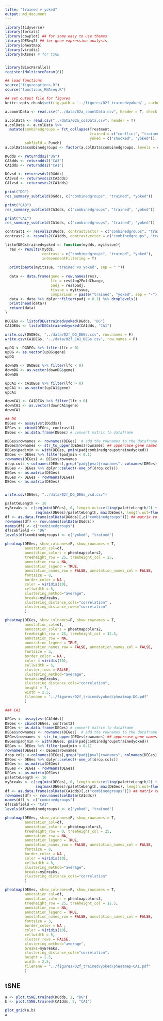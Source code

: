 ```yaml
---
title: "trained v yoked"
output: md_document
---
```


```r
library(tidyverse)
library(forcats)
library(cowplot) ## for some easy to use themes
library(DESeq2) ## for gene expression analysis
library(pheatmap)
library(viridis)
library(Rtsne) # for tSNE


library(BiocParallel)
register(MulticoreParam(6))

## load functions 
source("figureoptions.R")
source("functions_RNAseq.R")

## set output file for figures 
knitr::opts_chunk$set(fig.path = '../figures/02f_trainedvyoked/', cache = F)
```

```r
a.countData <- read.csv("../data/02a_countData.csv", header = T, check.names = F, row.names = 1)

a.colData <- read.csv("../data/02a_colData.csv", header = T)
a.colData <- a.colData %>%
  mutate(combinedgroups = fct_collapse(Treatment,
                                       trained = c("conflict", "trained"),
                                       yoked = c("shocked", "yoked")),
         subfield = Punch)
a.colData$combinedgroups <- factor(a.colData$combinedgroups, levels = c("yoked", "trained"))

DGdds <- returndds2("DG") 
CA3dds <- returndds2("CA3") 
CA1dds <- returndds2("CA1") 
```

```r
DGvsd <- returnvsds2(DGdds)
CA3vsd <- returnvsds2(CA3dds)
CA1vsd <- returnvsds2(CA1dds)
```

```r
print("DG")
res_summary_subfield(DGdds, c("combinedgroups", "trained", "yoked"))

print("CA3")
res_summary_subfield(CA3dds, c("combinedgroups", "trained", "yoked"))

print("CA1")
res_summary_subfield(CA1dds, c("combinedgroups", "trained", "yoked"))

contrast1 <- resvals2(DGdds, contrastvector = c("combinedgroups", "trained", "yoked"), mypval = 0.1) # 3060
contrast2 <- resvals2(CA1dds, contrastvector = c("combinedgroups", "trained", "yoked"), mypval = 0.1) # 2388

```

```r
listofDEGstrainedvyoked <- function(mydds, myitssue){
  res <- results(mydds, 
                 contrast = c("combinedgroups", "trained", "yoked"), 
                 independentFiltering = T)
  
  print(paste(myitssue, "trained vs yoked", sep = " "))
  
  data <- data.frame(gene = row.names(res),
                     lfc = res$log2FoldChange,
                     padj = res$padj,
                     tissue = myitssue,
                     comparison = paste("trained", "yoked", sep = "-"))
  data <- data %>% dplyr::filter(padj < 0.1) %>% droplevels()
  print(head(data))
  return(data)
}

DGDEGs <- listofDEGstrainedvyoked(DGdds, "DG")
CA1DEGs <- listofDEGstrainedvyoked(CA1dds, "CA1")

write.csv(DGDEGs, "../data/02f_DG_DEGs.csv", row.names = F)
write.csv(CA1DEGs, "../data/02f_CA1_DEGs.csv", row.names = F)

upDG <- DGDEGs %>% filter(lfc > 0)
upDG <- as.vector(upDG$gene)
upDG

downDG <- DGDEGs %>% filter(lfc < 0)
downDG <- as.vector(downDG$gene)
downDG

upCA1 <- CA1DEGs %>% filter(lfc > 0)
upCA1 <- as.vector(upCA1$gene)
upCA1

downCA1 <- CA1DEGs %>% filter(lfc < 0)
downCA1 <- as.vector(downCA1$gene)
downCA1

```




```r
## DG 
DEGes <- assay(vst(DGdds))
DEGes <- cbind(DEGes, contrast1)
DEGes <- as.data.frame(DEGes) # convert matrix to dataframe

DEGes$rownames <- rownames(DEGes)  # add the rownames to the dataframe
DEGes$rownames <- str_to_upper(DEGes$rownames) ## uppercase gene names
DEGes$padjmin <- with(DEGes, pmin(padjcombinedgroupstrainedyoked)) 
DEGes <- DEGes %>% filter(padjmin < 0.1)
rownames(DEGes) <- DEGes$rownames
drop.cols <-colnames(DEGes[,grep("padj|pval|rownames", colnames(DEGes))])
DEGes <- DEGes %>% dplyr::select(-one_of(drop.cols))
DEGes <- as.matrix(DEGes)
DEGes <- DEGes - rowMeans(DEGes)
DEGes <- as.matrix(DEGes)


write.csv(DEGes, "../data/02f_DG_DEGs_vsd.csv")

paletteLength <- 10
myBreaks <- c(seq(min(DEGes), 0, length.out=ceiling(paletteLength/2) + 1), 
              seq(max(DEGes)/paletteLength, max(DEGes), length.out=floor(paletteLength/2)))
df <- as.data.frame(colData(DGdds)[,c("combinedgroups")]) ## matrix to df
rownames(df) <- row.names(colData(DGdds))
names(df) <- c("combinedgroups")
df$subfield <- "DG"
levels(df$combinedgroups) <- c("yoked", "trained")

pheatmap(DEGes, show_colnames=F, show_rownames = T,
         annotation_col=df, 
         annotation_colors = pheatmapcolors2,
         treeheight_row = 25, treeheight_col = 25,
         annotation_row = NA, 
         annotation_legend = TRUE,
         annotation_names_row = FALSE, annotation_names_col = FALSE,
         fontsize = 8, 
         border_color = NA ,
         color = viridis(10),
         cellwidth = 6, 
         clustering_method="average",
         breaks=myBreaks,
         clustering_distance_cols="correlation" ,
         clustering_distance_rows="correlation" 
         )

pheatmap(DEGes, show_colnames=F, show_rownames = T,
         annotation_col=df, 
         annotation_colors = pheatmapcolors2,
         treeheight_row = 25, treeheight_col = 12.5,
         annotation_row = NA, 
         annotation_legend = TRUE,
         annotation_names_row = FALSE, annotation_names_col = FALSE,
         fontsize = 3, 
         border_color = NA ,
         color = viridis(10),
         cellwidth = 6, 
         cluster_rows = FALSE,
         clustering_method="average",
         breaks=myBreaks,
         clustering_distance_cols="correlation", 
         height = 7, 
         width = 2.5,
         filename = "../figures/02f_trainedvyoked/pheatmap-DG.pdf"
         )
```

```r

### CA1

DEGes <- assay(vst(CA1dds))
DEGes <- cbind(DEGes, contrast2)
DEGes <- as.data.frame(DEGes) # convert matrix to dataframe
DEGes$rownames <- rownames(DEGes)  # add the rownames to the dataframe
DEGes$rownames <- str_to_upper(DEGes$rownames) ## uppercase gene names
DEGes$padjmin <- with(DEGes, pmin(padjcombinedgroupstrainedyoked)) 
DEGes <- DEGes %>% filter(padjmin < 0.1)
rownames(DEGes) <- DEGes$rownames
drop.cols <-colnames(DEGes[,grep("padj|pval|rownames", colnames(DEGes))])
DEGes <- DEGes %>% dplyr::select(-one_of(drop.cols))
DEGes <- as.matrix(DEGes)
DEGes <- DEGes - rowMeans(DEGes)
DEGes <- as.matrix(DEGes) 
paletteLength <- 10
myBreaks <- c(seq(min(DEGes), 0, length.out=ceiling(paletteLength/2) + 1), 
              seq(max(DEGes)/paletteLength, max(DEGes), length.out=floor(paletteLength/2)))
df <- as.data.frame(colData(CA1dds)[,c("combinedgroups")]) ## matrix to df
rownames(df) <- row.names(colData(CA1dds))
names(df) <- c("combinedgroups")
df$subfield <- "CA1"
levels(df$combinedgroups) <- c("yoked", "trained")

pheatmap(DEGes, show_colnames=F, show_rownames = T,
         annotation_col=df, 
         annotation_colors = pheatmapcolors3,
         treeheight_row = 0, treeheight_col = 25,
         annotation_row = NA, 
         annotation_legend = TRUE,
         annotation_names_row = FALSE, annotation_names_col = FALSE,
         fontsize = 8, 
         border_color = NA ,
         color = viridis(10),
         cellwidth = 6, 
         clustering_method="average",
         breaks=myBreaks,
         clustering_distance_cols="correlation" 
         )

pheatmap(DEGes, show_colnames=F, show_rownames = T,
         annotation_col=df, 
         annotation_colors = pheatmapcolors3,
         treeheight_row = 25, treeheight_col = 12.5,
         annotation_row = NA, 
         annotation_legend = TRUE,
         annotation_names_row = FALSE, annotation_names_col = FALSE,
         fontsize = 3, 
         border_color = NA ,
         color = viridis(10),
         cellwidth = 6, 
         cluster_rows = FALSE,
         clustering_method="average",
         breaks=myBreaks,
         clustering_distance_cols="correlation", 
         height = 2.5, 
         width = 2.5,
         filename = "../figures/02f_trainedvyoked/pheatmap-CA1.pdf"
         )
```

## tSNE

```r
a <- plot.tSNE.trained(DGdds, 2, "DG")
b <- plot.tSNE.trained(CA1dds, 2, "CA1")

plot_grid(a,b)
a
```
